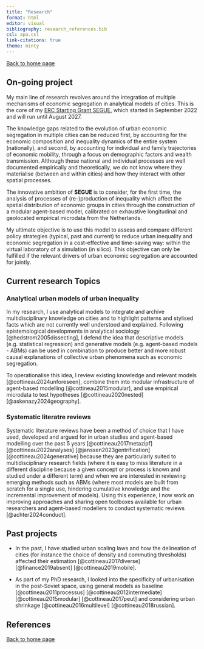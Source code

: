 ```yaml
---
title: "Research"
format: html
editor: visual
bibliography: research_references.bib 
csl: apa.csl
link-citations: true
theme: minty 
---
```


[Back to home page](http://clementinecttn.github.io/)

## On-going project {#research-ongoing}

My main line of research revolves around the integration of multiple mechanisms of economic segregation in analytical models of cities. This is the core of my [ERC Starting Grant SEGUE](erc-segue.nl), which started in September 2022 and will run until August 2027. 

The knowledge gaps related to the evolution of urban economic segregation in multiple cities can be reduced first, by accounting for the economic composition and inequality dynamics of the entire system (nationally), and second, by accounting for individual and family trajectories of economic mobility, through a focus on demographic factors and wealth transmission. Although these national and individual processes are well documented empirically and theoretically, we do not know where they materialise (between and within cities) and how they interact with other spatial processes. 

The innovative ambition of **SEGUE** is to consider, for the first time, the analysis of processes of (re-)production of inequality which affect the spatial distribution of economic groups in cities through the construction of a modular agent-based model, calibrated on exhaustive longitudinal and geolocated empirical microdata from the Netherlands. 

My ultimate objective is to use this model to assess and compare different policy strategies (typical, past and current) to reduce urban inequality and economic segregation in a cost-effective and time-saving way: within the virtual laboratory of a simulation (in silico). This objective can only be fulfilled if the relevant drivers of urban economic segregation are accounted for jointly.


## Current research Topics

### Analytical urban models of urban inequality

In my research, I use analytical models to integrate and archive multidisciplinary knowledge on cities and to highlight patterns and stylised facts which are not currently well understood and explained. Following epistemological developments in analytical sociology [@hedstrom2005dissecting], I defend the idea that descriptive models (e.g. statistical regression) and generative models (e.g. agent-based models - ABMs) can be used in combination to produce better and more robust causal explanations of collective urban phenomena such as economic segregation.

To operationalise this idea, I review existing knowledge and relevant models [@cottineau2024unforeseen], combine them into modular infrastructure of agent-based modelling [@cottineau2015modular], and use empirical microdata to test hypotheses [@cottineau2020nested] [@askenazy2024geography]. 

### Systematic literatre reviews 

Systematic literature reviews have been a method of choice that I have used, developed and argued for in urban studies and agent-based modelling over the past 5 years [@cottineau2017metazipf] [@cottineau2022analyses] [@janssen2023gentrification]  [@cottineau2024generative] because they are particularly suited to multidisciplinary research fields (where it is easy to miss literature in a different discipline because a given concept or process is known and studied under a different term) and when we are interested in reviewing emerging methods such as ABMs (where most models are built from scratch for a single use, hindering cumulative knowledge and the incremental improvement of models). Using this experience, I now work on improving approaches and sharing open toolboxes available for urban researchers and agent-based modellers to conduct systematic reviews [@achter2024conduct].


## Past projects

- In the past, I have studied urban scaling laws and how the delineation of cities (for instance the choice of density and commuting thresholds) affected their estimation [@cottineau2017diverse] [@finance2019absent] [@cottineau2019mobile].

- As part of my PhD research, I looked into the specificity of urbanisation in the post-Soviet space, using general models as baseline [@cottineau2011processus] [@cottineau2012intermediate]  [@cottineau2015modular] [@cottineau2017peut] and considering urban shrinkage [@cottineau2016multilevel] [@cottineau2018russian].
 
## References

::: {#refs}
:::

[Back to home page](http://clementinecttn.github.io/)
